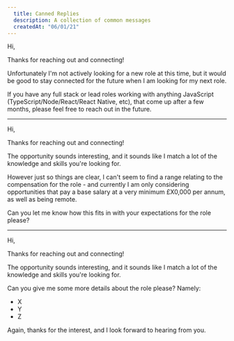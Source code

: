```yaml
---
  title: Canned Replies
  description: A collection of common messages
  createdAt: "06/01/21"
---
```


Hi,

Thanks for reaching out and connecting!

Unfortunately I'm not actively looking for a new role at this time, but it would be good to stay connected for the future when I am looking for my next role.

If you have any full stack or lead roles working with anything JavaScript (TypeScript/Node/React/React Native, etc), that come up after a few months, please feel free to reach out in the future.

---

Hi,

Thanks for reaching out and connecting!

The opportunity sounds interesting, and it sounds like I match a lot of the knowledge and skills you're looking for.

However just so things are clear, I can't seem to find a range relating to the compensation for the role - and currently I am only considering opportunities that pay a base salary at a very minimum £X0,000 per annum, as well as being remote.

Can you let me know how this fits in with your expectations for the role please?

---

Hi,

Thanks for reaching out and connecting!

The opportunity sounds interesting, and it sounds like I match a lot of the knowledge and skills you're looking for.

Can you give me some more details about the role please? Namely:

- X
- Y
- Z

Again, thanks for the interest, and I look forward to hearing from you.
